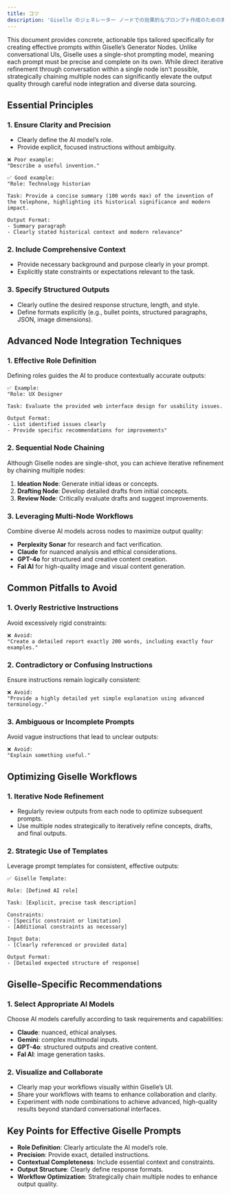 ```yaml
---
title: コツ
description: 'Giselle のジェネレーター ノードでの効果的なプロンプト作成のための実用的なコツ。'
---
```


This document provides concrete, actionable tips tailored specifically for creating effective prompts within Giselle’s Generator Nodes. Unlike conversational UIs, Giselle uses a single-shot prompting model, meaning each prompt must be precise and complete on its own. While direct iterative refinement through conversation within a single node isn't possible, strategically chaining multiple nodes can significantly elevate the output quality through careful node integration and diverse data sourcing.

## Essential Principles

### 1. Ensure Clarity and Precision

- Clearly define the AI model’s role.
- Provide explicit, focused instructions without ambiguity.

```plaintext
❌ Poor example:
"Describe a useful invention."

✅ Good example:
"Role: Technology historian

Task: Provide a concise summary (100 words max) of the invention of the telephone, highlighting its historical significance and modern impact.

Output Format:
- Summary paragraph
- Clearly stated historical context and modern relevance"
```

### 2. Include Comprehensive Context

- Provide necessary background and purpose clearly in your prompt.
- Explicitly state constraints or expectations relevant to the task.

### 3. Specify Structured Outputs

- Clearly outline the desired response structure, length, and style.
- Define formats explicitly (e.g., bullet points, structured paragraphs, JSON, image dimensions).

## Advanced Node Integration Techniques

### 1. Effective Role Definition

Defining roles guides the AI to produce contextually accurate outputs:

```plaintext
✅ Example:
"Role: UX Designer

Task: Evaluate the provided web interface design for usability issues.

Output Format:
- List identified issues clearly
- Provide specific recommendations for improvements"
```

### 2. Sequential Node Chaining

Although Giselle nodes are single-shot, you can achieve iterative refinement by chaining multiple nodes:

1. **Ideation Node**: Generate initial ideas or concepts.
2. **Drafting Node**: Develop detailed drafts from initial concepts.
3. **Review Node**: Critically evaluate drafts and suggest improvements.

### 3. Leveraging Multi-Node Workflows

Combine diverse AI models across nodes to maximize output quality:

- **Perplexity Sonar** for research and fact verification.
- **Claude** for nuanced analysis and ethical considerations.
- **GPT-4o** for structured and creative content creation.
- **Fal AI** for high-quality image and visual content generation.

## Common Pitfalls to Avoid

### 1. Overly Restrictive Instructions

Avoid excessively rigid constraints:

```plaintext
❌ Avoid:
"Create a detailed report exactly 200 words, including exactly four examples."
```

### 2. Contradictory or Confusing Instructions

Ensure instructions remain logically consistent:

```plaintext
❌ Avoid:
"Provide a highly detailed yet simple explanation using advanced terminology."
```

### 3. Ambiguous or Incomplete Prompts

Avoid vague instructions that lead to unclear outputs:

```plaintext
❌ Avoid:
"Explain something useful."
```

## Optimizing Giselle Workflows

### 1. Iterative Node Refinement

- Regularly review outputs from each node to optimize subsequent prompts.
- Use multiple nodes strategically to iteratively refine concepts, drafts, and final outputs.

### 2. Strategic Use of Templates

Leverage prompt templates for consistent, effective outputs:

```plaintext
✅ Giselle Template:

Role: [Defined AI role]

Task: [Explicit, precise task description]

Constraints:
- [Specific constraint or limitation]
- [Additional constraints as necessary]

Input Data:
- [Clearly referenced or provided data]

Output Format:
- [Detailed expected structure of response]
```

## Giselle-Specific Recommendations

### 1. Select Appropriate AI Models

Choose AI models carefully according to task requirements and capabilities:

- **Claude**: nuanced, ethical analyses.
- **Gemini**: complex multimodal inputs.
- **GPT-4o**: structured outputs and creative content.
- **Fal AI**: image generation tasks.

### 2. Visualize and Collaborate

- Clearly map your workflows visually within Giselle’s UI.
- Share your workflows with teams to enhance collaboration and clarity.
- Experiment with node combinations to achieve advanced, high-quality results beyond standard conversational interfaces.

## Key Points for Effective Giselle Prompts

- **Role Definition**: Clearly articulate the AI model’s role.
- **Precision**: Provide exact, detailed instructions.
- **Contextual Completeness**: Include essential context and constraints.
- **Output Structure**: Clearly define response formats.
- **Workflow Optimization**: Strategically chain multiple nodes to enhance output quality.
